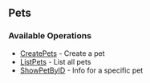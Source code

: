 ## Pets

### Available Operations

* [CreatePets](#createpets) - Create a pet
* [ListPets](#listpets) - List all pets
* [ShowPetByID](#showpetbyid) - Info for a specific pet
